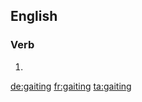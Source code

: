 
==English==

===Verb===
{{head|en}}

# {{present participle of|gait}}

[[de:gaiting]]
[[fr:gaiting]]
[[ta:gaiting]]